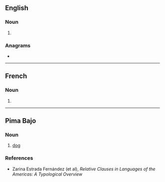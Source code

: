 {{also|gogós|gőgös}}
==English==

===Noun===
{{head|en|noun form}}

# {{plural of|en|gogo}}

===Anagrams===
* {{anagrams|en|a=ggoos|googs}}

----

==French==

===Noun===
{{head|fr|noun form|g=?}}

# {{plural of|fr|gogo}}

----

==Pima Bajo==

===Noun===
{{head|pia|noun}}

# [[dog]]

===References===
* Zarina Estrada Fernández (et al), ''Relative Clauses in Languages of the Americas: A Typological Overview''

{{c|pia|Canids}}